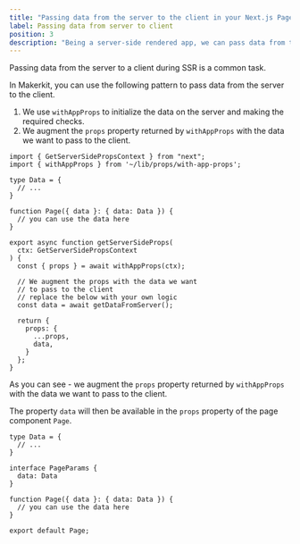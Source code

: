 ```yaml
---
title: "Passing data from the server to the client in your Next.js Pages"
label: Passing data from server to client
position: 3
description: "Being a server-side rendered app, we can pass data from the server to the client whenever the user visits the page. Here is how"
---
```


Passing data from the server to a client during SSR is a common task.

In Makerkit, you can use the following pattern to pass data from the server to the client.

1. We use `withAppProps` to initialize the data on the server and making the required checks.
2. We augment the `props` property returned by `withAppProps` with the data we want to pass to the client.

```tsx
import { GetServerSidePropsContext } from "next";
import { withAppProps } from '~/lib/props/with-app-props';

type Data = {
  // ...
}

function Page({ data }: { data: Data }) {
  // you can use the data here
}

export async function getServerSideProps(
  ctx: GetServerSidePropsContext
) {
  const { props } = await withAppProps(ctx);

  // We augment the props with the data we want
  // to pass to the client
  // replace the below with your own logic
  const data = await getDataFromServer();

  return {
    props: {
      ...props,
      data,
    }
  };
}
```

As you can see - we augment the `props` property returned by `withAppProps` with the data we want to pass to the client.

The property `data` will then be available in the `props` property of the page component `Page`.

```tsx
type Data = {
  // ...
}

interface PageParams {
  data: Data
}

function Page({ data }: { data: Data }) {
  // you can use the data here
}

export default Page;
```